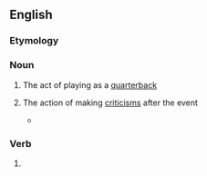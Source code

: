 ==English==

===Etymology===
{{suffix|en|quarterback|ing}}

===Noun===
{{en-noun|-}}

# {{lb|en|American football}} The act of playing as a [[quarterback]]
# {{lb|en|US}} The action of making [[criticism]]s after the event
#* {{quote-web|en|author=Alex McLevy|title=The final Game Of Thrones brings a pensive but simple meditation about stories (newbies)
|url=https://tv.avclub.com/the-final-game-of-thrones-brings-a-pensive-and-dark-med-1834878199|work={{w|The A.V. Club}}|date=19 May 2019|passage=Plenty of past seasons’ events could look ill-conceived in the critical eye of Monday-morning '''quarterbacking''', but previously, the show had earned the benefit of the doubt that missteps on the part of supposedly intelligent characters were a plausible lack of in-world foresight.}}

===Verb===
{{head|en|verb form}}

# {{present participle of|en|quarterback|nocat=1}}